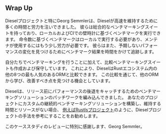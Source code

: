 ## Wrap Up

Dieselプロジェクトと特にGeorg Semmlerは、Dieselが高速を維持するために多くの時間と労力を注いできました。
彼らは総合的なベンチマーキングスイートを持っており、ローカルおよびCIでの壁時計に基づくベンチマークを実行できます。
命令数に基づくベンチマークはローカルで実行する必要があり、メンテナが使用するにはもう少し労力が必要です。
彼らはまた、予期しないパフォーマンスの変化を見つけるためにベンチマーク結果を時間をかけて追跡します。

自分たちでベンチマーキングを行うことに加えて、比較ベンチマーキングスイートも作成および保守しています。
これにより、DieselはRustエコシステム内の他の8つの最も人気のあるORMと比較できます。
この比較を通じて、他のORMから学び、改善すべき点を見つける機会としています。

Dieselは、リリース前にパフォーマンスの後退をキャッチするためのベンチマーキングソリューションのパッチワークを編み込んできました。
あなたのプロジェクトにカスタムの継続的ベンチマーキングソリューションを構築し、維持する時間とリソースがない場合、
[例えばRustlsプロジェクト][rustls]のように、Dieselプロジェクトの手法を参考にすることをお勧めします。

このケーススタディのレビューに特別に感謝します、Georg Semmler。

[rustls]: /ja/learn/case-study/rustls/